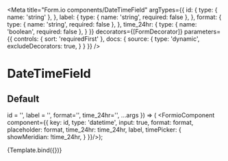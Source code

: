 

<Meta
  title="Form.io components/DateTimeField"
  argTypes={{
    id: {
      type: { name: 'string' },
    },
    label: {
      type: { name: 'string', required: false },
    },
    format: {
      type: { name: 'string', required: false },
    },
    time_24hr: {
      type: { name: 'boolean', required: false },
    }
  }}
  decorators={[FormDecorator]}
  parameters={{
    controls: { sort: 'requiredFirst' },
    docs: {
      source: {
        type: 'dynamic',
        excludeDecorators: true,
      }
    }
  }}
/>

# DateTimeField

## Default

   id = '',
   label = '',
   format='',
   time_24hr='',
   ...args
}) => (
  <FormioComponent component={{
      key: id,
      type: 'datetime',
      input: true,
      format: format,
      placeholder: format,
      time_24hr: time_24hr,
      label,
      timePicker: {
        showMeridian: !time_24hr,
      }
}}/>);

<Canvas>
  <Story name="Default" args={{ id: 'dateTime', label: 'Datum / Tijd', format: 'dd-MM-yyyy HH:mm', time_24hr: true,}}>
    {Template.bind({})}
  </Story>
</Canvas>

<ArgsTable story="Default" />
